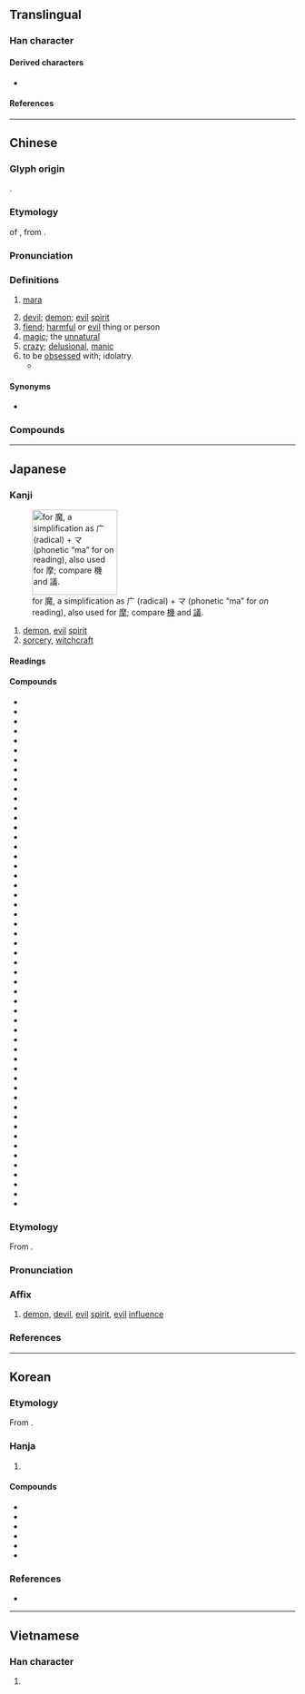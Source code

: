 {{character info}}
==Translingual==

===Han character===
{{Han char|rn=194|rad=鬼|as=11|sn=21|four=00213|canj=ICHUI,IDHUI,IDHI|ids=⿸麻鬼}}

====Derived characters====
* {{l|mul|[[𭤞]], [[𤜘]], [[𮫩]]}}

====References====
{{Han ref|kx=1462.670|dkj=45906|dj=1997.020|hdz=74436.110|uh=9B54}}

----

==Chinese==
{{zh-forms|ss=⿸广⿸⿻丿日乚|alt=}}

===Glyph origin===
{{Han etym}}
{{Han compound|麻|鬼|t2=demon|ls=psc|c1=p|c2=s}}.

===Etymology===
{{clipping|zh}} of {{ltc-l|魔羅}}, from {{bor|zh|sa|मार||[[killing]]; [[death]]; [[destroyer]]; [[demon]]}}.

===Pronunciation===
{{zh-pron
|m=mó
|m-s=mo2
|dg=мо1
|c=mo1,mo4
|c-t=
|g=mo4
|h=pfs=mô;gd=mo2
|j=me1
|mb=mǒ̤
|md=mò̤
|mn=mô͘
|mn-t=mo5
|w=3mo,3mu
|x=mo2
|mc=y
|oc=y
|cat=n,a
}}

===Definitions===
{{zh-hanzi}}

# {{lb|zh|Buddhism}} [[mara]] {{gloss|demon}}
# [[devil]]; [[demon]]; [[evil]] [[spirit]]
# [[fiend]]; [[harmful]] or [[evil]] thing or person
# [[magic]];  the [[unnatural]]
# [[crazy]]; [[delusional]], [[manic]]
# to be [[obsessed]] with; idolatry.
#* {{zh-x|寶-釵 道：「可 真 是 詩 魔 了。」|Baochai says: “[She] really has been under a poetry '''craze'''.”|ref=Hongloumeng}}

====Synonyms====
* {{s|devil}}
{{zh-syn-saurus|妖怪}}

===Compounds===
{{zh-der|魔道|魔法|魔法石|魔方|魔高一尺，道高一丈|魔怪|魔鬼|魔窟|魔力|魔難|魔術|魔頭|魔王|魔影|魔芋|魔掌|魔杖|魔障|魔爪|惡魔|妖魔鬼怪|入魔|天魔舞|伏魔大帝|寶魔|妖魔|好事多魔|天魔外道|睡魔|牛魔王|病魔|瘋魔|潑魔|狐媚魔道|混世魔王|文魔|面魔羅|著魔/着魔|魔術方塊|走魔入火|魔鬼湖|群魔亂舞|鬧魔|魔棍|魔板|風魔|魔術師|魔鏡|魔電|邪魔|魔手|魔念|魘魔法|魔鬼身材|魔鬼學派|魔駝|魔音傳腦|魔術數字|魔羅|魔笛|魔王夜叉|魔星|魔意|魔怔|魔幻|魔山|魔宮|魔合羅|魔瓶|風魔九伯|魔數|變魔術|花魔酒病|走火入魔|魔媼|詩魔|邪魔外道|魔術蛇|魔咒|道高一尺，魔高一丈}}

----

==Japanese==
{{ja-kanji forms-IVS
|vs1=01
|vs2=03
|col-vs1=aj
|col-vs2=hdmj
|pic-kyu=U9b54-kyu.svg
|ref={{R:ja:KDJ|2387|1245}}
}}

===Kanji===
{{ja-kanji|rs=鬼11|grade=c}}
[[File:RYAKUJI ma.png|thumb|right|150px|{{w|Ryakuji}} for 魔, a {{w|phono-semantic}} simplification as 广 (radical) + マ (phonetic “ma” for ''on'' reading), also used for [[摩#Japanese|摩]]; compare [[機#Japanese|機]] and [[議#Japanese|議]].]]

# [[demon]], [[evil]] [[spirit]]
# [[sorcery]], [[witchcraft]]

====Readings====
{{ja-readings
|goon=ま
|kanon=ば
}}

====Compounds====
{{der-top|Compounds}}
* {{ja-r|閻魔|^えんま}}
* {{ja-r|妖魔|ようま}}
* {{ja-r|霊魔|れいま}}
* {{ja-r|邪魔|じゃま}}
* {{ja-r|魔鬼|まき}}
* {{ja-r|魔王|まおう}}
* {{ja-r|魔%界|ま%かい}}
* {{ja-r|魔%境|ま%きょう}}
* {{ja-r|魔%窟|ま%くつ}}
* {{ja-r|魔手|ましゅ}}
* {{ja-r|魔%性|ま%しょう}}
* {{ja-r|悪%魔|あく%ま}}
* {{ja-r|悪%魔主義|あく%ましゅぎ}}
* {{ja-r|魔神|まじん}}
* {{ja-r|魔弾|まだん}}
* {{ja-r|魔%酔|ま%すい}}
* {{ja-r|魔%睡|ま%すい}}
* {{ja-r|魔羅|まら}}
* {{ja-r|魔%物|ま%もの}}
* {{ja-r|魔%者|ま%もの}}
* {{ja-r|天魔|てんま}}
* {{ja-r|病魔|びょうま}}
* {{ja-r|水%魔|すい%ま}}
* {{ja-r|魔羅|まら}}
* {{ja-r|魔幻|まげん}}
* {{ja-r|魔術|まじゅつ}}
* {{ja-r|魔%術師|ま%じゅつし}}
* {{ja-r|魔%術士|ま%じゅつし}}
* {{ja-r|魔道|まどう}}
* {{ja-r|魔%道師|ま%どうし}}
* {{ja-r|魔%道士|ま%どうし}}
* {{ja-r|魔導|まどう}}
* {{ja-r|魔%導師|ま%どうし}}
* {{ja-r|魔%導士|ま%どうし}}
* {{ja-r|魔法|まほう}}
* {{ja-r|魔%法円|ま%ほうえん}}
* {{ja-r|魔%法師|ま%ほうし}}
* {{ja-r|魔%法士|ま%ほうし}}
* {{ja-r|魔人|まじん}}
* {{ja-r|魔女|まじょ}}
* {{ja-r|魔男|まだん}}
* {{ja-r|破魔|はま}}
* {{ja-r|祓%魔|ふつ%ま}}
* {{ja-r|魔%力|ま%りょく}}
* {{ja-r|放火%魔|ほうか%ま}}
* {{ja-r|魔%法瓶|ま%ほうびん}}
* {{ja-r|通り魔|とおりま}}
* {{ja-r|使い魔|つかいま}}
* {{ja-r|魔が差す|まがさす}}
* {{ja-r|魔の海|ま-の-うみ}}
* {{ja-r|魔除け|まよけ}}
* {{ja-r|お邪魔%虫|おじゃま%むし}}
* {{ja-r|誤魔化す|ごまかす}}
{{der-bottom}}

===Etymology===
{{ja-kanjitab|ま|yomi=goon}}

From {{der|ja|ltc|sort=ま|-}} {{ltc-l|魔}}.

===Pronunciation===
{{ja-pron|ま}}

===Affix===
{{ja-pos|affix|ま}}

# [[demon]], [[devil]], [[evil]] [[spirit]], [[evil]] [[influence]]

===References===
<references/>

----

==Korean==

===Etymology===
From {{der|ko|ltc|-}} {{ltc-l|魔 |id=1}}. {{hanja-hunmong|마|ma|人類#중02B}}

===Hanja===
{{ko-hanja-search}}
{{ko-hanja|마귀|마}}

# {{hanja form of|마|[[demon]]}}

====Compounds====
{{der-top3|Compounds}}
* {{ko-l|마법|[[magic]]|魔法}}
* {{ko-l|마력|[[magical]] [[power]]/[[strength]]|魔力}}
* {{ko-l|악마|[[demon]]; [[devil]]; [[fiend]]|惡魔}}
* {{ko-l|마귀|[[devil]]; [[demon]] [[ghost]]|魔鬼}}
* {{ko-l|마녀|[[witch]], [[sorceress]]|魔女}}
* {{ko-l|마술|[[magic]]|魔術}}
{{der-bottom}}

===References===
* {{R:hanjadoc|14542}}

----

==Vietnamese==

===Han character===
{{vi-readings|rs=鬼11
|hanviet=ma
}}

# {{han tu form of|ma|[[ghost]]}}